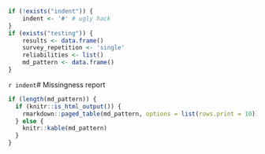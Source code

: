 ```r
if (!exists("indent")) {
	indent <- '#' # ugly hack
}
if (exists("testing")) {
	results <- data.frame()
	survey_repetition <- 'single'
	reliabilities <- list()
	md_pattern <- data.frame()
}
```


`r indent`# Missingness report

```r
if (length(md_pattern)) {
  if (knitr::is_html_output()) {
    rmarkdown::paged_table(md_pattern, options = list(rows.print = 10))
  } else {
    knitr::kable(md_pattern)
  }
}
```
